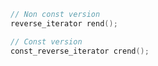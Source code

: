 ```cpp
// Non const version
reverse_iterator rend();

// Const version
const_reverse_iterator crend();
```